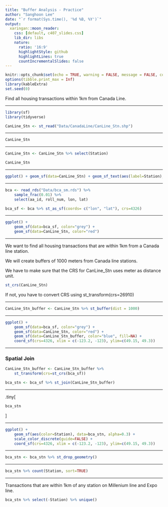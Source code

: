 ```yaml
---
title: "Buffer Analysis - Practice"
author: "Sanghoon Lee"
date: "`r format(Sys.time(), '%d %B, %Y')`"
output:
  xaringan::moon_reader:
    css: [default, c407_slides.css]
    lib_dir: libs
    nature:
      ratio: '16:9'
      highlightStyle: github
      highlightLines: true
      countIncrementalSlides: false
---
```


```r
knitr::opts_chunk$set(echo = TRUE, warning = FALSE, message = FALSE, comment=NA, fig.asp = 0.56, out.width='70%', dpi = 300, fig.align = 'center')
options(tibble.print_max = Inf)
library(kableExtra)
set.seed(0)
```

Find all housing transactions within 1km from Canada Line.

---

```r
library(sf)
library(tidyverse)
```

```r
CanLine_Stn <- st_read("Data/CanadaLine/CanLine_Stn.shp")
```

---

```r
CanLine_Stn
```

---

```r
CanLine_Stn <- CanLine_Stn %>% select(Station)
```

```r
CanLine_Stn
```

---

```r
ggplot() + geom_sf(data=CanLine_Stn) + geom_sf_text(aes(label=Station), CanLine_Stn, size=3)
```

---

```r
bca <- read_rds("Data/bca_sm.rds") %>% 
	sample_frac(0.01) %>% 
	select(aa_id, roll_num, lon, lat)
```

```r
bca_sf <- bca %>% st_as_sf(coords= c("lon", "lat"), crs=4326)
```

---

```r
ggplot() + 
	geom_sf(data=bca_sf, color="grey") + 
	geom_sf(data=CanLine_Stn, color="red")
```

---

We want to find all housing transactions that are within 1km from a Canada line station.

We will create buffers of 1000 meters from Canada line stations.

We have to make sure that the CRS for CanLine_Stn uses meter as distance unit.

```r
st_crs(CanLine_Stn)
```

If not, you have to convert CRS using st_transform(crs=26910)

---

```r
CanLine_Stn_buffer <- CanLine_Stn %>% st_buffer(dist = 1000)
```

---

```r
ggplot() +
	geom_sf(data=bca_sf, color="grey") +
	geom_sf(data=CanLine_Stn, color="red") +
	geom_sf(data=CanLine_Stn_buffer, color="blue", fill=NA) +
	coord_sf(crs=4326, xlim = c(-123.2, -123), ylim=c(49.15, 49.3))
```

---

### Spatial Join

```r
CanLine_Stn_buffer <- CanLine_Stn_buffer %>% 
	st_transform(crs=st_crs(bca_sf))
```

```r
bca_stn <- bca_sf %>% st_join(CanLine_Stn_buffer)
```

---

.tiny[
```r
bca_stn
```
]

---

```r
ggplot() +
	geom_sf(aes(color=Station), data=bca_stn, alpha=0.3) +
	scale_color_discrete(guide=FALSE) +
	coord_sf(crs=4326, xlim = c(-123.2, -123), ylim=c(49.15, 49.3))
```

---

```r
bca_stn <- bca_stn %>% st_drop_geometry()
```

---

```r
bca_stn %>% count(Station, sort=TRUE)
```

---

Transactions that are within 1km of any station on Millenium line and Expo line.

```r
bca_stn %>% select(-Station) %>% unique()
```

